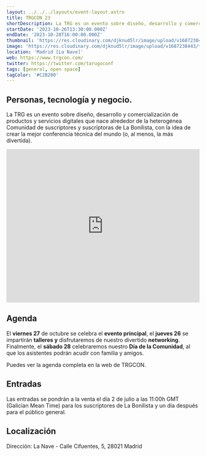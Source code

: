 ```yaml
---
layout: ../../../layouts/event-layout.astro
title: TRGCON 23
shortDescription: La TRG es un evento sobre diseño, desarrollo y comercialización de productos y servicios digitales que nace alrededor de la heterogénea Comunidad de suscriptores y suscriptoras de La Bonilista, con la idea de crear la mejor conferencia técnica del mundo (o, al menos, la más divertida).
startDate: '2023-10-26T13:30:00.000Z'
endDate: '2023-10-28T16:00:00.000Z'
thumbnail: 'https://res.cloudinary.com/djknud5lr/image/upload/v1687238443/trgcon_23_yguzr0.webp'
image: 'https://res.cloudinary.com/djknud5lr/image/upload/v1687238443/trgcon_23_yguzr0.webp'
location: 'Madrid [La Nave]'
web: https://www.trgcon.com/
twitter: https://twitter.com/tarugoconf
tags: [general, open space]
tagColor: '#C2B280'
---
```



## Personas, tecnología y negocio.

La TRG es un evento sobre diseño, desarrollo y comercialización de productos y servicios digitales que nace alrededor de la heterogénea Comunidad de suscriptores y suscriptoras de La Bonilista, con la idea de crear la mejor conferencia técnica del mundo (o, al menos, la más divertida).

<iframe src="https://player.vimeo.com/video/829383642?title=0&amp;byline=0&amp;portrait=0&amp;color=dd0002&amp;autoplay=1&amp;dnt=1&amp;app_id=122963" width="100%" height="400" frameborder="0" allow="fullscreen; picture-in-picture" allowfullscreen="" title="#Tarugo22 - Videoresumen" data-ready="true"></iframe>

## Agenda

El **viernes 27** de octubre se celebra el **evento principal**, el **jueves 26** se impartirán **talleres y** disfrutaremos de nuestro divertido **networking**. Finalmente, el **sábado 28** celebraremos nuestro **Día de la Comunidad**, al que los asistentes podrán acudir con familia y amigos.

Puedes ver la agenda completa en <ExternalLink href="https://www.trgcon.com/#calendar">la web de TRGCON</ExternalLink>.

## Entradas

Las entradas se pondrán a la venta el día 2 de julio a las 11:00h GMT (Galician Mean Time) para los suscriptores de La Bonilista y un día después para el público general.

## Localización

Dirección: La Nave - Calle Cifuentes, 5, 28021 Madrid

<GoogleMap
  src="https://www.google.com/maps/embed?pb=!1m18!1m12!1m3!1d3040.7630779306296!2d-3.69857202325268!3d40.3476014598427!2m3!1f0!2f0!3f0!3m2!1i1024!2i768!4f13.1!3m3!1m2!1s0xd4226dc6a64c46b%3A0x23e1b239d4aea935!2sLa%20Nave!5e0!3m2!1ses!2ses!4v1687238977089!5m2!1ses!2ses"
  ariaLabel="La Nave - Calle Cifuentes, 5, 28021 Madrid"
/>